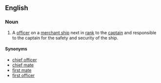 ==English==
{{wikipedia}}

===Noun===
{{en-noun}}

# A [[officer]] on a [[merchant ship]] next in [[rank]] to the [[captain]] and responsible to the captain for the safety and security of the ship.

====Synonyms====
*[[chief officer]] 
*[[chief mate]]
*[[first mate]]
*[[first officer]]